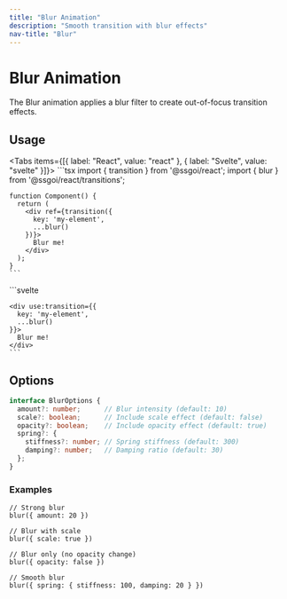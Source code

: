 ```yaml
---
title: "Blur Animation"
description: "Smooth transition with blur effects"
nav-title: "Blur"
---
```


# Blur Animation

The Blur animation applies a blur filter to create out-of-focus transition effects.

<TransitionDemo type="blur" />

## Usage

<Tabs items={[{ label: "React", value: "react" }, { label: "Svelte", value: "svelte" }]}>
  <TabPanel value="react">
    ```tsx
    import { transition } from '@ssgoi/react';
    import { blur } from '@ssgoi/react/transitions';

    function Component() {
      return (
        <div ref={transition({
          key: 'my-element',
          ...blur()
        })}>
          Blur me!
        </div>
      );
    }
    ```
  </TabPanel>
  <TabPanel value="svelte">
    ```svelte
    <script>
      import { transition } from '@ssgoi/svelte';
      import { blur } from '@ssgoi/svelte/transitions';
    </script>

    <div use:transition={{
      key: 'my-element',
      ...blur()
    }}>
      Blur me!
    </div>
    ```
  </TabPanel>
</Tabs>

## Options

```typescript
interface BlurOptions {
  amount?: number;      // Blur intensity (default: 10)
  scale?: boolean;      // Include scale effect (default: false)
  opacity?: boolean;    // Include opacity effect (default: true)
  spring?: {
    stiffness?: number; // Spring stiffness (default: 300)
    damping?: number;   // Damping ratio (default: 30)
  };
}
```

### Examples

```tsx
// Strong blur
blur({ amount: 20 })

// Blur with scale
blur({ scale: true })

// Blur only (no opacity change)
blur({ opacity: false })

// Smooth blur
blur({ spring: { stiffness: 100, damping: 20 } })
```